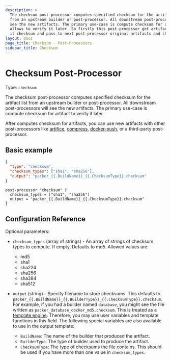 ```yaml
---
description: >
  The checksum post-processor computes specified checksum for the artifact list
  from an upstream builder or post-processor. All downstream post-processors will
  see the new artifacts. The primary use-case is compute checksum for artifacts
  allows to verify it later. So firstly this post-processor get artifact, compute
  it checksum and pass to next post-processor original artifacts and checksum files.
layout: docs
page_title: Checksum - Post-Processors
sidebar_title: Checksum
---
```


# Checksum Post-Processor

Type: `checksum`

The checksum post-processor computes specified checksum for the artifact list
from an upstream builder or post-processor. All downstream post-processors will
see the new artifacts. The primary use-case is compute checksum for artifact to
verify it later.

After computes checksum for artifacts, you can use new artifacts with other
post-processors like
[artifice](/docs/post-processors/artifice),
[compress](/docs/post-processors/compress),
[docker-push](/docs/post-processors/docker-push), or
a third-party post-processor.

## Basic example

<Tabs>
<Tab heading="JSON">

```json
{
  "type": "checksum",
  "checksum_types": ["sha1", "sha256"],
  "output": "packer_{{.BuildName}}_{{.ChecksumType}}.checksum"
}
```

</Tab>
<Tab heading="HCL2">

```hcl
post-processor "checksum" {
  checksum_types = ["sha1", "sha256"]
  output = "packer_{{.BuildName}}_{{.ChecksumType}}.checksum"
}
```

</Tab>
</Tabs>

## Configuration Reference

Optional parameters:

- `checksum_types` (array of strings) - An array of strings of checksum types
  to compute. If empty, Defaults to md5. Allowed values are:
  * md5
  * sha1
  * sha224
  * sha256
  * sha384
  * sha512

- `output` (string) - Specify filename to store checksums. This defaults to
  `packer_{{.BuildName}}_{{.BuilderType}}_{{.ChecksumType}}.checksum`. For
  example, if you had a builder named `database`, you might see the file
  written as `packer_database_docker_md5.checksum`. This is treated as a
  [template engine](/docs/templates/engine). Therefore, you
  may use user variables and template functions in this field.
  The following special variables are also available to use in the output
  template:

  - `BuildName`: The name of the builder that produced the artifact.
  - `BuilderType`: The type of builder used to produce the artifact.
  - `ChecksumType`: The type of checksums the file contains. This should be
    used if you have more than one value in `checksum_types`.

